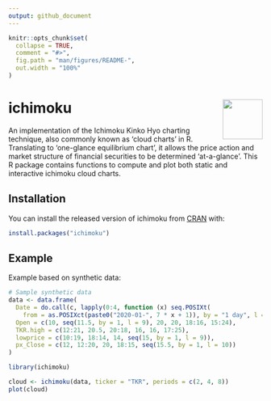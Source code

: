 ```yaml
---
output: github_document
---
```


<!-- README.md is generated from README.Rmd. Please edit that file -->

```r
knitr::opts_chunk$set(
  collapse = TRUE,
  comment = "#>",
  fig.path = "man/figures/README-",
  out.width = "100%"
)
```

# ichimoku <img src='man/figures/logo.jpg' align="right" height="79" />

<!-- badges: start -->
<!-- badges: end -->

An implementation of the Ichimoku Kinko Hyo charting technique, also commonly known as 'cloud charts' in R. Translating to 'one-glance equilibrium chart', it allows the price action and market structure of financial securities to be determined 'at-a-glance'. This R package contains functions to compute and plot both static and interactive ichimoku cloud charts.

## Installation

You can install the released version of ichimoku from [CRAN](https://CRAN.R-project.org) with:

``` r
install.packages("ichimoku")
```

## Example

Example based on synthetic data:

```r
# Sample synthetic data
data <- data.frame(
  Date = do.call(c, lapply(0:4, function (x) seq.POSIXt(
    from = as.POSIXct(paste0("2020-01-", 7 * x + 1)), by = "1 day", l = 5))),
  Open = c(10, seq(11.5, by = 1, l = 9), 20, 20, 18:16, 15:24),
  TKR.high = c(12:21, 20.5, 20:18, 16, 16, 17:25),
  lowprice = c(10:19, 18:14, 14, seq(15, by = 1, l = 9)),
  px_Close = c(12, 12:20, 20, 18:15, seq(15.5, by = 1, l = 10))
)
```

```r
library(ichimoku)

cloud <- ichimoku(data, ticker = "TKR", periods = c(2, 4, 8))
plot(cloud)
```

